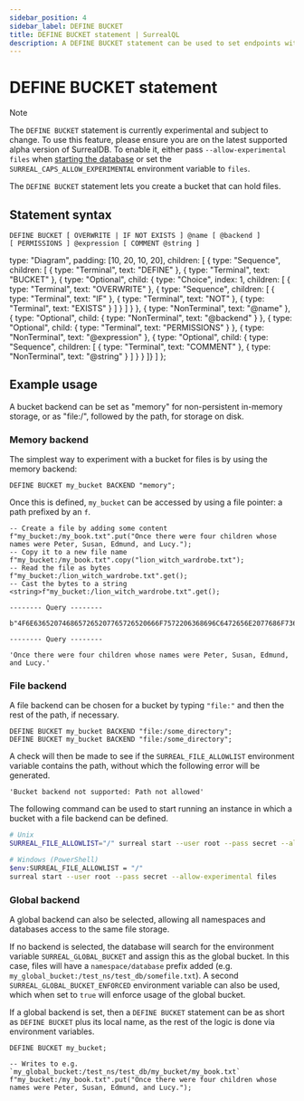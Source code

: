 ```yaml
---
sidebar_position: 4
sidebar_label: DEFINE BUCKET
title: DEFINE BUCKET statement | SurrealQL
description: A DEFINE BUCKET statement can be used to set endpoints with custom middleware and permissions.
---
```



# DEFINE BUCKET statement

<Since v="v3.0.0-alpha.1" />

> [!NOTE]
> The `DEFINE BUCKET` statement is currently experimental and subject to change. To use this feature, please ensure you are on the latest supported alpha version of SurrealDB. To enable it, either pass `--allow-experimental files` when [starting the database](/docs/surrealdb/cli/start) or set the `SURREAL_CAPS_ALLOW_EXPERIMENTAL` environment variable to `files`.

The `DEFINE BUCKET` statement lets you create a bucket that can hold files.

## Statement syntax

<Tabs syncKey="define-bucket-statement">
  <TabItem label="SurrealQL Syntax">

```syntax title="SurrealQL Syntax"
DEFINE BUCKET [ OVERWRITE | IF NOT EXISTS ] @name [ @backend ]
[ PERMISSIONS ] @expression [ COMMENT @string ]
```

  </TabItem>
  <TabItem label="Railroad Diagram">

  type: "Diagram",
  padding: [10, 20, 10, 20],
  children: [
    { type: "Sequence", children: [
      { type: "Terminal", text: "DEFINE" },
      { type: "Terminal", text: "BUCKET" },
      { type: "Optional", child: { type: "Choice", index: 1, children: [ { type: "Terminal", text: "OVERWRITE" }, { type: "Sequence", children: [ { type: "Terminal", text: "IF" }, { type: "Terminal", text: "NOT" }, { type: "Terminal", text: "EXISTS" } ] } ] } },
      { type: "NonTerminal", text: "@name" },
      { type: "Optional", child: { type: "NonTerminal", text: "@backend" } },
      { type: "Optional", child: { type: "Terminal", text: "PERMISSIONS" } },
      { type: "NonTerminal", text: "@expression" },
      { type: "Optional", child: { type: "Sequence", children: [ { type: "Terminal", text: "COMMENT" }, { type: "NonTerminal", text: "@string" } ] } }
    ]}
  ]
};

<RailroadDiagram ast={defineBucketAst} className="my-6" />

  </TabItem>
</Tabs>

## Example usage

A bucket backend can be set as "memory" for non-persistent in-memory storage, or as "file:/", followed by the path, for storage on disk.

### Memory backend

The simplest way to experiment with a bucket for files is by using the memory backend:

```surql
DEFINE BUCKET my_bucket BACKEND "memory";
```

Once this is defined, `my_bucket` can be accessed by using a file pointer: a path prefixed by an `f`.

```surql
-- Create a file by adding some content
f"my_bucket:/my_book.txt".put("Once there were four children whose names were Peter, Susan, Edmund, and Lucy.");
-- Copy it to a new file name
f"my_bucket:/my_book.txt".copy("lion_witch_wardrobe.txt");
-- Read the file as bytes
f"my_bucket:/lion_witch_wardrobe.txt".get();
-- Cast the bytes to a string
<string>f"my_bucket:/lion_witch_wardrobe.txt".get();
```

```surql title="Output"
-------- Query --------

b"4F6E6365207468657265207765726520666F7572206368696C6472656E2077686F7365206E616D657320776572652050657465722C20537573616E2C2045646D756E642C20616E64204C7563792E"

-------- Query --------

'Once there were four children whose names were Peter, Susan, Edmund, and Lucy.'
```

### File backend

A file backend can be chosen for a bucket by typing `"file:"` and then the rest of the path, if necessary.

```surql
DEFINE BUCKET my_bucket BACKEND "file:/some_directory";
DEFINE BUCKET my_bucket BACKEND "file:/some_directory";
```

A check will then be made to see if the `SURREAL_FILE_ALLOWLIST` environment variable contains the path, without which the following error will be generated.

```surql
'Bucket backend not supported: Path not allowed'
```

The following command can be used to start running an instance in which a bucket with a file backend can be defined.

```bash
# Unix
SURREAL_FILE_ALLOWLIST="/" surreal start --user root --pass secret --allow-experimental files

# Windows (PowerShell)
$env:SURREAL_FILE_ALLOWLIST = "/" 
surreal start --user root --pass secret --allow-experimental files
```

### Global backend

A global backend can also be selected, allowing all namespaces and databases access to the same file storage.

If no backend is selected, the database will search for the environment variable `SURREAL_GLOBAL_BUCKET` and assign this as the global bucket. In this case, files will have a `namespace/database` prefix added (e.g. `my_global_bucket:/test_ns/test_db/somefile.txt`). A second `SURREAL_GLOBAL_BUCKET_ENFORCED` environment variable can also be used, which when set to `true` will enforce usage of the global bucket.

If a global backend is set, then a `DEFINE BUCKET` statement can be as short as `DEFINE BUCKET` plus its local name, as the rest of the logic is done via environment variables.

```surql
DEFINE BUCKET my_bucket;

-- Writes to e.g. `my_global_bucket:/test_ns/test_db/my_bucket/my_book.txt`
f"my_bucket:/my_book.txt".put("Once there were four children whose names were Peter, Susan, Edmund, and Lucy.");
```
